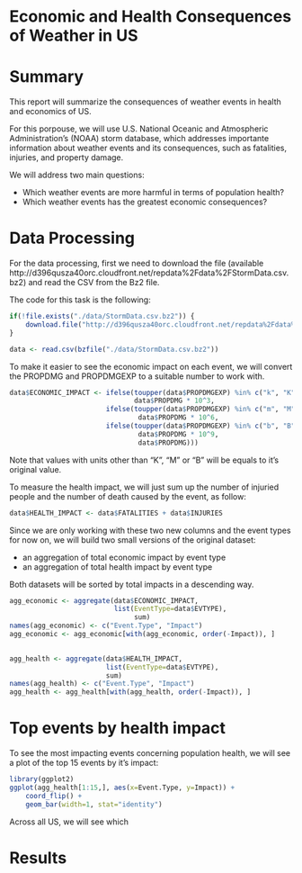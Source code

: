 Economic and Health Consequences of Weather in US
========================================================

# Summary

This report will summarize the consequences of weather events in health and economics of US.

For this porpouse, we will use U.S. National Oceanic and Atmospheric Administration's (NOAA) storm database, which addresses importante information about weather events and its consequences, such as fatalities, injuries, and property damage.

We will address two main questions:

* Which weather events are more harmful in terms of population health?
* Which weather events has the greatest economic consequences?


# Data Processing

For the data processing, first we need to download the file (available http://d396qusza40orc.cloudfront.net/repdata%2Fdata%2FStormData.csv.bz2) and read the CSV from the Bz2 file.

The code for this task is the following:
```r
if(!file.exists("./data/StormData.csv.bz2")) {
    download.file("http://d396qusza40orc.cloudfront.net/repdata%2Fdata%2FStormData.csv.bz2", "data./StormData.csv.bz2")
}

data <- read.csv(bzfile("./data/StormData.csv.bz2"))
```

To make it easier to see the economic impact on each event, we will convert the PROPDMG and PROPDMGEXP to a suitable number to work with.

```r
data$ECONOMIC_IMPACT <- ifelse(toupper(data$PROPDMGEXP) %in% c("k", "K"),
                               data$PROPDMG * 10^3,
                        ifelse(toupper(data$PROPDMGEXP) %in% c("m", "M"),
                                data$PROPDMG * 10^6,
                        ifelse(toupper(data$PROPDMGEXP) %in% c("b", "B"),
                                data$PROPDMG * 10^9,
                                data$PROPDMG)))
```

Note that values with units other than "K", "M" or "B" will be equals to it's original value.

To measure the health impact, we will just sum up the number of injuried people and the number of death caused by the event, as follow:

```r
data$HEALTH_IMPACT <- data$FATALITIES + data$INJURIES
```

Since we are only working with these two new columns and the event types for now on, we will build two small versions of the original dataset:

- an aggregation of total economic impact by event type
- an aggregation of total health impact by event type

Both datasets will be sorted by total impacts in a descending way.

```r
agg_economic <- aggregate(data$ECONOMIC_IMPACT,
                          list(EventType=data$EVTYPE),
                               sum)
names(agg_economic) <- c("Event.Type", "Impact")
agg_economic <- agg_economic[with(agg_economic, order(-Impact)), ]
                          

agg_health <- aggregate(data$HEALTH_IMPACT,
                        list(EventType=data$EVTYPE),
                        sum)
names(agg_health) <- c("Event.Type", "Impact")
agg_health <- agg_health[with(agg_health, order(-Impact)), ]
```

# Top events by health impact

To see the most impacting events concerning population health, we will see a plot of the top 15 events by it's impact:

```r
library(ggplot2)
ggplot(agg_health[1:15,], aes(x=Event.Type, y=Impact)) + 
    coord_flip() +
    geom_bar(width=1, stat="identity")
```

Across all US, we will see which 

# Results